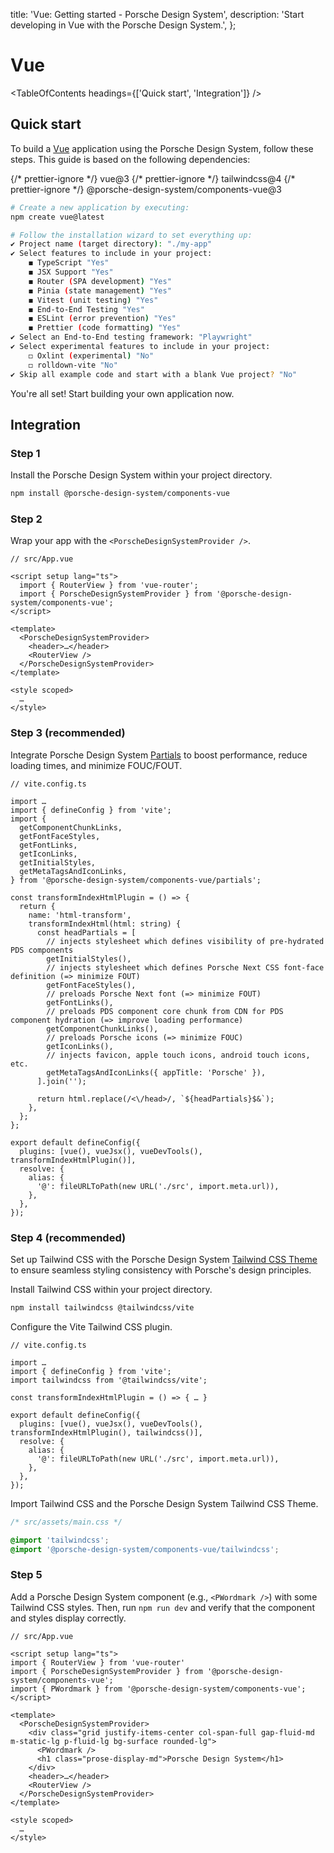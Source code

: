 
  title: 'Vue: Getting started - Porsche Design System',
  description: 'Start developing in Vue with the Porsche Design System.',
};

# Vue

<TableOfContents headings={['Quick start', 'Integration']} />

## Quick start

To build a [Vue](https://vuejs.org/guide/quick-start.html) application using the Porsche Design System, follow these
steps. This guide is based on the following dependencies:

<div className="flex flex-wrap gap-static-sm my-fluid-sm">
  {/* prettier-ignore */}
  <PTag compact={true} color="notification-info-soft">vue@3</PTag>
  {/* prettier-ignore */}
  <PTag compact={true} color="notification-info-soft">tailwindcss@4</PTag>
  {/* prettier-ignore */}
  <PTag compact={true} color="notification-info-soft">@porsche-design-system/components-vue@3</PTag>
</div>

```bash
# Create a new application by executing:
npm create vue@latest

# Follow the installation wizard to set everything up:
✔ Project name (target directory): "./my-app"
✔ Select features to include in your project:
    ◼ TypeScript "Yes"
    ◼ JSX Support "Yes"
    ◼ Router (SPA development) "Yes"
    ◼ Pinia (state management) "Yes"
    ◼ Vitest (unit testing) "Yes"
    ◼ End-to-End Testing "Yes"
    ◼ ESLint (error prevention) "Yes"
    ◼ Prettier (code formatting) "Yes"
✔ Select an End-to-End testing framework: "Playwright"
✔ Select experimental features to include in your project:
    ◻ Oxlint (experimental) "No"
    ◻ rolldown-vite "No"
✔ Skip all example code and start with a blank Vue project? "No"
```

You're all set! Start building your own application now.

## Integration

### Step 1

Install the Porsche Design System within your project directory.

```bash
npm install @porsche-design-system/components-vue
```

### Step 2

Wrap your app with the `<PorscheDesignSystemProvider />`.

```vue
// src/App.vue

<script setup lang="ts">
  import { RouterView } from 'vue-router';
  import { PorscheDesignSystemProvider } from '@porsche-design-system/components-vue';
</script>

<template>
  <PorscheDesignSystemProvider>
    <header>…</header>
    <RouterView />
  </PorscheDesignSystemProvider>
</template>

<style scoped>
  …
</style>
```

### Step 3 (recommended)

Integrate Porsche Design System [Partials](/partials/introduction) to boost performance, reduce loading times, and
minimize FOUC/FOUT.

```tsx
// vite.config.ts

import …
import { defineConfig } from 'vite';
import {
  getComponentChunkLinks,
  getFontFaceStyles,
  getFontLinks,
  getIconLinks,
  getInitialStyles,
  getMetaTagsAndIconLinks,
} from '@porsche-design-system/components-vue/partials';

const transformIndexHtmlPlugin = () => {
  return {
    name: 'html-transform',
    transformIndexHtml(html: string) {
      const headPartials = [
        // injects stylesheet which defines visibility of pre-hydrated PDS components
        getInitialStyles(),
        // injects stylesheet which defines Porsche Next CSS font-face definition (=> minimize FOUT)
        getFontFaceStyles(),
        // preloads Porsche Next font (=> minimize FOUT)
        getFontLinks(),
        // preloads PDS component core chunk from CDN for PDS component hydration (=> improve loading performance)
        getComponentChunkLinks(),
        // preloads Porsche icons (=> minimize FOUC)
        getIconLinks(),
        // injects favicon, apple touch icons, android touch icons, etc.
        getMetaTagsAndIconLinks({ appTitle: 'Porsche' }),
      ].join('');

      return html.replace(/<\/head>/, `${headPartials}$&`);
    },
  };
};

export default defineConfig({
  plugins: [vue(), vueJsx(), vueDevTools(), transformIndexHtmlPlugin()],
  resolve: {
    alias: {
      '@': fileURLToPath(new URL('./src', import.meta.url)),
    },
  },
});
```

### Step 4 (recommended)

Set up Tailwind CSS with the Porsche Design System [Tailwind CSS Theme](/tailwindcss/introduction) to ensure seamless
styling consistency with Porsche's design principles.

Install Tailwind CSS within your project directory.

```bash
npm install tailwindcss @tailwindcss/vite
```

Configure the Vite Tailwind CSS plugin.

```tsx
// vite.config.ts

import …
import { defineConfig } from 'vite';
import tailwindcss from '@tailwindcss/vite';

const transformIndexHtmlPlugin = () => { … }

export default defineConfig({
  plugins: [vue(), vueJsx(), vueDevTools(), transformIndexHtmlPlugin(), tailwindcss()],
  resolve: {
    alias: {
      '@': fileURLToPath(new URL('./src', import.meta.url)),
    },
  },
});
```

Import Tailwind CSS and the Porsche Design System Tailwind CSS Theme.

```css
/* src/assets/main.css */

@import 'tailwindcss';
@import '@porsche-design-system/components-vue/tailwindcss';
```

### Step 5

Add a Porsche Design System component (e.g., `<PWordmark />`) with some Tailwind CSS styles. Then, run `npm run dev` and
verify that the component and styles display correctly.

```tsx
// src/App.vue

<script setup lang="ts">
import { RouterView } from 'vue-router'
import { PorscheDesignSystemProvider } from '@porsche-design-system/components-vue';
import { PWordmark } from '@porsche-design-system/components-vue';
</script>

<template>
  <PorscheDesignSystemProvider>
    <div class="grid justify-items-center col-span-full gap-fluid-md m-static-lg p-fluid-lg bg-surface rounded-lg">
      <PWordmark />
      <h1 class="prose-display-md">Porsche Design System</h1>
    </div>
    <header>…</header>
    <RouterView />
  </PorscheDesignSystemProvider>
</template>

<style scoped>
  …
</style>
```
